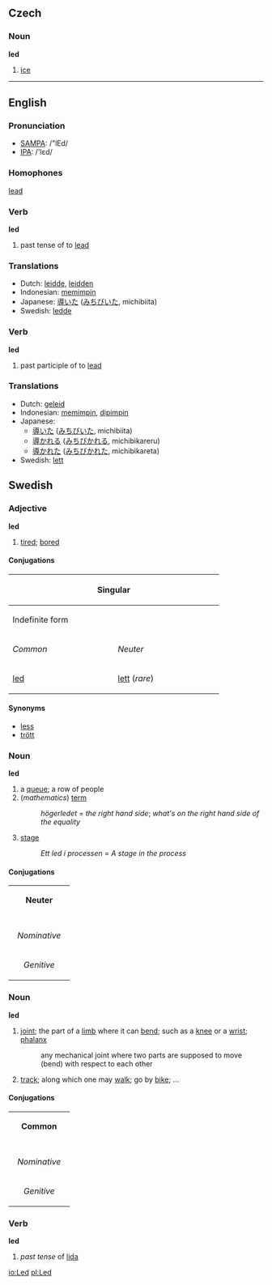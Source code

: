 ==Czech==
===Noun===
'''led'''
#[[ice]]

----

==English==
=== Pronunciation ===
*[[w:SAMPA|SAMPA]]: /"lEd/
*[[w:IPA|IPA]]: /'lεd/

=== Homophones ===
[[lead]]

=== Verb ===

'''led'''

# past tense of to [[lead]]

=== Translations ===
*Dutch: [[leidde]], [[leidden]]
*Indonesian: [[pimpin|memimpin]]
*Japanese: <font lang="ja">[[導いた]] ([[みちびいた]], michibiita)</font>
*Swedish: [[ledde]]

=== Verb ===

'''led'''

# past participle of to [[lead]]

=== Translations ===
*Dutch: [[geleid]]
*Indonesian: [[pimpin|memimpin]], [[pimpin|dipimpin]]
*Japanese:
** [[導いた]] ([[みちびいた]], michibiita)
** [[導かれる]] ([[みちびかれる]], michibikareru)
** [[導かれた]] ([[みちびかれた]], michibikareta)
*Swedish: [[lett]]
==Swedish==
===Adjective===
'''led'''
#[[tired]]; [[bored]]
====Conjugations====
{| border=1 cellspacing=0 
|- bgcolor="#FFFFF0" align=center
! colspan=4 width=400 | Singular
! rowspan=3 width=100 | Plural
|- bgcolor="#FFFFF0" align=center
! colspan=2 width=200 | Indefinite form
! colspan=2 width=200 | Definite form
|- bgcolor="#FFFFF0" align=center
| width=100 | ''Common''
| width=100 | ''Neuter''
| width=100 | ''Sexus maskuline''
| width=100 | ''Other sexus''
|- align=center
| [[led]]
| [[lett]] (''rare'')
| [[lede]]
| [[leda]]
| [[leda]]
|}
====Synonyms====
*[[less]]
*[[trött]]

===Noun===
'''led'''
#a [[queue]]; a row of people
#(''mathematics'') [[term]]
#:''högerledet'' = ''the right hand side''; ''what's on the right hand side of the equality''
# [[stage]]
#:''Ett led i processen'' = ''A stage in the process''
====Conjugations====
{| border=1 cellspacing=0 
| bgcolor=#FFFFF0 colspan=5 align=center | '''Neuter''' 
|- 
|- bgcolor=#FFFFF0 align=center 
! rowspan=2 | 
| colspan=2 width=105 | ''Singular'' 
| colspan=2 | ''Plural'' 
|- bgcolor=#FFFFF0 align=center 
| width=105 | ''Indefinite'' 
| width=105 | ''Definite'' 
| width=105 | ''Indefinite'' 
|  width=105 | ''Definite'' 
|- align=center 
| width=105 bgcolor=#FFFFF0 | ''Nominative'' 
| [[led]] 
| [[ledet]] 
| [[led]] 
| [[leden]] 
|- align=center 
| width=105 bgcolor=#FFFFF0 | ''Genitive'' 
| [[leds]] 
| [[ledets]] 
| [[leds]] 
| [[ledens]]
|}
===Noun===
'''led'''
#[[joint]]; the part of a [[limb]] where it can [[bend]]; such as a [[knee]] or a [[wrist]]; [[phalanx]]
#:any mechanical joint where two parts are supposed to move (bend) with respect to each other
#[[track]]; along which one may [[walk]]; go by [[bike]]; ... 
====Conjugations====
{| border=1 cellspacing=0 
| bgcolor=#FFFFF0 colspan=5 align=center | '''Common''' 
|- 
|- bgcolor=#FFFFF0 align=center 
! rowspan=2 | 
| colspan=2 width=105 | ''Singular'' 
| colspan=2 | ''Plural'' 
|- bgcolor=#FFFFF0 align=center 
| width=105 | ''Indefinite'' 
| width=105 | ''Definite'' 
| width=105 | ''Indefinite'' 
|  width=105 | ''Definite'' 
|- align=center 
| width=105 bgcolor=#FFFFF0 | ''Nominative'' 
| [[led]] 
| [[leden]] 
| [[leder]] 
| [[lederna]] 
|- align=center 
| width=105 bgcolor=#FFFFF0 | ''Genitive'' 
| [[leds]] 
| [[ledens]] 
| [[leders]] 
| [[ledernas]]
|} 
===Verb===
'''led'''
#''past tense'' of [[lida]]

[[io:Led]]
[[pl:Led]]